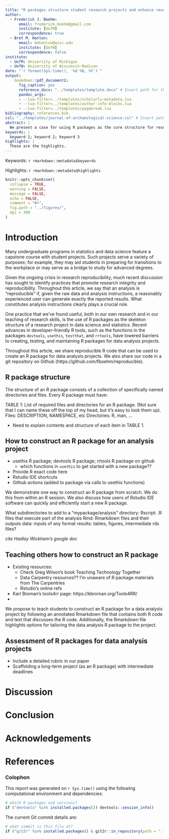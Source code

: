 ```yaml
---
title: "R packages structure student research projects and enhance research reproducibility"
author:
  - Frederick J. Boehm:
      email: frederick.boehm@gmail.com  
      institute: [UofM]
      correspondence: true
  - Bret M. Hanlon:
      email: bmhanlon@wisc.edu
      institute: [UofW]
      correspondence: false
institute:
  - UofM: University of Michigan
  - UofW: University of Wisconsin-Madison
date: "`r format(Sys.time(), '%d %B, %Y')`"
output: 
    bookdown::pdf_document2:
      fig_caption: yes
      reference_docx: "../templates/template.docx" # Insert path for the DOCX file
      pandoc_args:
      - --lua-filter=../templates/scholarly-metadata.lua
      - --lua-filter=../templates/author-info-blocks.lua
      - --lua-filter=../templates/pagebreak.lua
bibliography: references.bib
csl: "../templates/journal-of-archaeological-science.csl" # Insert path for the bib-style
abstract: |
  We present a case for using R packages as the core structure for research projects. We review the ways in which R packages may be used for teaching research skills in data science and statistics. Building on existing software tools, we present reproducible R code that enables users to construct their own packages for use in data analysis and research. The R package structure has much to offer teachers and students of data science and statistics. Below, we review the standard structure of R packages. We then elaborate this structure to include a subdirectory for additional data analysis resources. Our audience is instructors of courses for upper level undergraduate students. We assume that these undergraduate students have modest familiarity with R computing, presumably developed in data science and statistics courses and independent research projects, so we don't discuss approaches to teaching basic R skills. 
keywords: |
  keyword 1; keyword 2; keyword 3
highlights: |
  These are the highlights. 
---
```


<!-- This is the format for text comments that will be ignored during renderings. Do not put R code in these comments because it will not be ignored. -->

<!-- With the following code you can access and display values from the yml header above. -->

Keywords: `r rmarkdown::metadata$keywords`

Highlights: `r rmarkdown::metadata$highlights`

<!-- The following code chunk defines some general settings how code chunks should behave. -->

```r
knitr::opts_chunk$set(
  collapse = TRUE,
  warning = FALSE,
  message = FALSE,
  echo = FALSE,
  comment = "#>",
  fig.path = "../figures/",
  dpi = 300
)
```

<!-- The actual document text starts here: -->

# Introduction

Many undergraduate programs in statistics and data science feature a capstone course 
with student projects. Such projects serve a variety of purposes; for example, 
they may aid students in preparing for transitions to the workplace or may serve as a bridge to 
study for advanced degrees. 

Given the ongoing crisis in research reproducibility, much recent discussion has sought to 
identify practices that promote research integrity and reproducibility. Throughout this 
article, we say that an analysis is "reproducible" if, given the raw data and analysis 
instructions, a reasonably experienced user can generate exactly the reported results. What 
constitutes analysis instructions clearly plays a crucial role. 

One practice that we've found useful, both in our own research and in our teaching of research 
skills, is the use of R packages as the skeleton structure of a research project 
in data science and statistics. Recent advances in developer-friendly 
R tools, such as the functions in the packages `devtools`, `usethis`, `testthat`, and `rrtools`, 
have lowered barriers to creating, testing, and maintaining R packages for 
data analysis projects. 

Throughout this article, we share reproducible R code that can be used to create 
an R package for data analysis projects. We also share our code in a git repository on 
Github (https://github.com/fboehm/reproducible).












## R package structure

The structure of an R package consists of a collection of specifically named directories and files. Every R package must have:

TABLE 1: List of required files and directories for an R package.
(Not sure that I can name these off the top of my head, but it's easy to look them up). Files: DESCRIPTION, NAMESPACE, etc
Directories: R, man, ...

* Need to explain contents and structure of each item in TABLE 1. 




## How to construct an R package for an analysis project

* usethis R package; devtools R package; rrtools R package on github
  * which functions in `usethis` to get started with a new package??
* Provide R exact code here
* Rstudio IDE shortcuts
* Github actions (added to package via calls to usethis functions)

We demonstrate one way to construct an R package from scratch. We do this from within an R session. We also discuss how users of Rstudio IDE software can quickly and efficiently start a new R package. 

What subdirectories to add to a "mypackage/analysis" directory:
Rscript: .R files that execute part of the analysis
Rmd: Rmarkdown files and their outputs
data: inputs of any format
results: tables, figures, intermediate rds files?

*cite Hadley Wickham's google doc*

## Teaching others how to construct an R package

* Existing resources:
    * Check Greg Wilson's book Teaching Technology Together
    * Data Carpentry resources?? I'm unaware of R package materials from The Carpentries
    * Rstudio's online refs

* Karl Broman's tools4rr page: https://kbroman.org/Tools4RR/
* 

We propose to teach students to construct an R package for a data analysis project 
by following an annotated Rmarkdown file that contains both R code and text 
that discusses the R code. Additionally, the Rmarkdown file highlights options 
for tailoring the data analysis R package to the project.



## Assessment of R packages for data analysis projects

* Include a detailed rubric in our paper
* Scaffolding a long-term project (as an R package) with intermediate deadlines


# Discussion

# Conclusion

# Acknowledgements

<!-- The following line inserts a page break  -->

\newpage

# References 

<!-- The following line ensures the references appear here for the MS Word or HTML output files, rather than right at the end of the document (this will not work for PDF files):  -->

<div id="refs"></div>

\newpage

### Colophon

This report was generated on `r Sys.time()` using the following computational environment and dependencies: 

```r
# which R packages and versions?
if ("devtools" %in% installed.packages()) devtools::session_info()
```

The current Git commit details are:

```r
# what commit is this file at? 
if ("git2r" %in% installed.packages() & git2r::in_repository(path = ".")) git2r::repository(here::here())  
```

